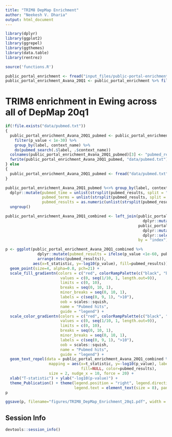 ```yaml
---
title: "TRIM8 DepMap Enrichment"
author: "Neekesh V. Dharia"
output: html_document
---
```


```r
library(dplyr)
library(ggplot2)
library(ggrepel)
library(ggthemes)
library(data.table)
library(rentrez)

source('functions.R')
```

```r
public_portal_enrichment <- fread("input_files/public-portal-enrichment.csv")
public_portal_enrichment_Avana_20Q1 <- public_portal_enrichment %>% filter(display_name == "CRISPR (Avana) Public 20Q1")
```

# TRIM8 enrichment in Ewing across all of DepMap 20q1

```r
if(!file.exists("data/pubmed.txt"))
{
  public_portal_enrichment_Avana_20Q1_pubmed <- public_portal_enrichment_Avana_20Q1 %>%
    filter(p_value < 1e-30) %>% 
    group_by(label, context_name) %>%
    do(pubmed_search(.$label, .$context_name))
  colnames(public_portal_enrichment_Avana_20Q1_pubmed)[3] <- "pubmed_results"
  fwrite(public_portal_enrichment_Avana_20Q1_pubmed, "data/pubmed.txt")
} else
{
  public_portal_enrichment_Avana_20Q1_pubmed <- fread("data/pubmed.txt")
}

public_portal_enrichment_Avana_20Q1_pubmed %<>% group_by(label, context_name) %>%
  dplyr::mutate(pubmed_time = unlist(strsplit(pubmed_results, split = ", "))[1],
                pubmed_terms = unlist(strsplit(pubmed_results, split = ", "))[2],
                pubmed_results = as.numeric(unlist(strsplit(pubmed_results, split = ", "))[3])) %>%
  ungroup()

public_portal_enrichment_Avana_20Q1_combined <- left_join(public_portal_enrichment_Avana_20Q1 %>% 
                                                            dplyr::mutate(index = paste0(label, "_", context_name)),
                                                          public_portal_enrichment_Avana_20Q1_pubmed %>% 
                                                            dplyr::mutate(index = paste0(label, "_", context_name)) %>%
                                                            dplyr::select(index, starts_with("pubmed")),
                                                          by = "index")
```

```r
p <- ggplot(public_portal_enrichment_Avana_20Q1_combined %>% 
              dplyr::mutate(pubmed_results = ifelse(p_value <1e-60, pubmed_results, NA)) %>%
              arrange(desc(pubmed_results)), 
            aes(x=t_statistic, y=-log10(p_value), fill=pubmed_results)) +
  geom_point(size=4, alpha=0.8, pch=21) +
  scale_fill_gradientn(colors = c("red", colorRampPalette(c("black", "blue"))(10)), 
                        values = c(0, seq(1/10, 1, length.out=9)),
                        limits = c(0, 10),
                        breaks = seq(0, 10, 1), 
                        minor_breaks = seq(0, 10, 1),
                        labels = c(seq(0, 9, 1), ">10"),
                        oob = scales::squish,
                        name = "Pubmed hits",
                        guide = "legend") + 
  scale_color_gradientn(colors = c("red", colorRampPalette(c("black", "blue"))(10)), 
                        values = c(0, seq(1/10, 1, length.out=9)),
                        limits = c(0, 10),
                        breaks = seq(0, 10, 1), 
                        minor_breaks = seq(0, 10, 1),
                        labels = c(seq(0, 9, 1), ">10"),
                        oob = scales::squish,
                        name = "Pubmed hits",
                        guide = "legend") + 
  geom_text_repel(data = public_portal_enrichment_Avana_20Q1_combined %>% filter(p_value <1e-60, context_name != "plasma_cell"), 
                   mapping = aes(x=t_statistic, y=-log10(p_value), label=paste0(pubmed_terms, ", ", pubmed_results), 
                                 fill=NULL, color=pubmed_results),
                   size = 2, nudge_x = 10, force = 20) + 
  xlab("T-statistic") + ylab("-log10(p-value)") +
  theme_Publication() + theme(legend.position = "right", legend.direction = "vertical", legend.key.height=unit(1, "cm"),
                              legend.text = element_text(size = 8), panel.grid = element_blank()) 
p

ggsave(p, filename="figures/TRIM8_DepMap_Enrichment_20q1.pdf", width = 6, height = 6)
```


## Session Info

```r
devtools::session_info()
```
